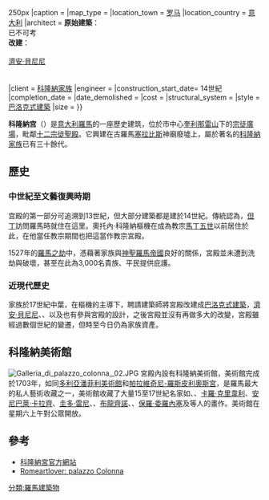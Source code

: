 {{Infobox Historic building
|name                   = 科隆納宮
|image                  = Trevi - palazzo colonna e basilica santi apostoli 01.JPG{{!}}250px
|caption                = 
|map_type               = 
|location_town          = [[罗马|罗马]]
|location_country       = [[意大利|意大利]]
|architect              = '''原始建築'''：<BR/>已不可考<BR/>'''改建'''：<BR/>{{Tsl|it|Antonio Del Grande|安東尼奧·德爾·格蘭德}}<BR/>[[濟安·貝尼尼|濟安·貝尼尼]]<BR/>{{Tsl|en|Carlo Fontana|卡洛·豐塔納}}<BR/>{{Tsl|en|Girolamo Rainaldi|吉羅拉莫·萊納爾迪}}<BR/>{{Tsl|en|Johann Paul Schor|約翰·保羅·肖爾}}
|client                 = [[科隆納家族|科隆納家族]]
|engineer               =
|construction_start_date= 14世紀
|completion_date        = 
|date_demolished        =
|cost                   =
|structural_system      =
|style                  = [[巴洛克式建築|巴洛克式建築]]
|size                   =
}}

'''科隆納宫'''（{{lang-it|Palazzo Colonna}}）是[[意大利|意大利]][[羅馬|羅馬]]的一座歷史建筑，位於市中心[[奎利那雷山|奎利那雷山]]下的[[宗徒廣場|宗徒廣場]]，毗鄰[[十二宗徒聖殿|十二宗徒聖殿]]。它興建在古羅馬[[塞拉比斯|塞拉比斯]]神廟廢墟上，屬於著名的[[科隆納家族|科隆納家族]]已有三十餘代。

==歷史==
===中世紀至文藝復興時期===
宫殿的第一部分可追溯到13世紀，但大部分建築都是建於14世紀。傳統認為，[[但丁|但丁]]訪問羅馬時就住在這里。奧托內·科隆納樞機在成為教宗[[馬丁五世|馬丁五世]]以前居住於此，在他當任教宗期間也把這當作教宗宮殿。

1527年的[[羅馬之劫_(1527年)|羅馬之劫]]中，憑藉著家族與[[神聖羅馬帝國|神聖羅馬帝國]]良好的關係，宮殿並未遭到洗劫與破壞，甚至在此為3,000名貴族、平民提供庇護。

===近現代歷史===
家族於17世紀中葉，在{{Tsl|en|Girolamo Colonna|吉羅拉莫·科隆納}}樞機的主導下，聘請建築師{{Tsl|it|Antonio Del Grande|安東尼奧·德爾·格蘭德}}將宮殿改建成[[巴洛克式建築|巴洛克式建築]]，[[濟安·貝尼尼|濟安·貝尼尼]]、{{Tsl|en|Carlo Fontana|卡洛·豐塔納}}、{{Tsl|en|Girolamo Rainaldi|吉羅拉莫·萊納爾迪}}以及{{Tsl|en|Johann Paul Schor|約翰·保羅·肖爾}}也有參與宮殿的設計，之後宮殿並沒有再做多大的改變，宮殿雖經過數個世紀的變遷，但時至今日仍為家族資產。

==科隆納美術館==
[[File:Galleria_di_palazzo_colonna,_02.JPG|thumb]]
宮殿內設有科隆納美術館，美術館完成於1703年，如同[[多利亞潘菲利美術館|多利亞潘菲利美術館]]和[[帕拉維奇尼-羅斯皮利奧斯宮|帕拉維奇尼-羅斯皮利奧斯宮]]，是羅馬最大的私人藝術收藏之一，美術館收藏了大量15至17世紀名家如{{Tsl|en|Pinturicchio|賓杜里基奧}}、{{Tsl|en|Cosimo Tura|科西莫·圖拉}}、[[卡羅·克里韋利|卡羅·克里韋利]]、[[安尼巴萊·卡拉齊|安尼巴萊·卡拉齊]]、[[圭多·雷尼|圭多·雷尼]]、{{Tsl|en|Salvator Rosa|薩爾瓦托·羅薩}}、[[布龍齊諾|布龍齊諾]]、{{Tsl|en|Guercino|圭爾齊諾}}、[[保羅·委羅內塞|保羅·委羅內塞]]及{{Tsl|en|Caspar van Wittel|加斯帕·凡·維托}}等人的畫作。美術館在星期六上午對公眾開放。

== 參考 ==
<references/>
* [http://www.galleriacolonna.it/zh-hans/ 科隆納宮官方網站] {{Wayback|url=http://www.galleriacolonna.it/zh-hans/ |date=20160503233313 }}
* [http://www.romeartlover.it/Vasi63.htm Romeartlover: palazzo Colonna] {{Wayback|url=http://www.romeartlover.it/Vasi63.htm |date=20141107095912 }}
{{羅馬地標}}
[[分類:羅馬建築物|分類:羅馬建築物]]